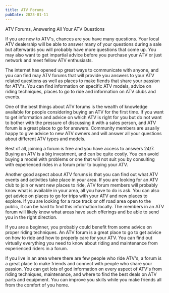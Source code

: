 ```yaml
---
title: ATV Forums
pubDate: 2023-01-11
---
```


ATV Forums, Answering All Your ATV Questions

If you are new to ATV's, chances are you have many questions. Your local ATV dealership will be able to answer many of your questions during a sale but afterwards you will probably have more questions that come up. You may also want to get impartial advice before you purchase your ATV or just network and meet fellow ATV enthusiasts. 

The internet has opened up great ways to communicate with anyone, and you can find may ATV forums that will provide you answers to your ATV related questions as well as places to make fiends that share your passion for ATV's. You can find information on specific ATV models, advice on riding techniques, places to go to ride and information on ATV clubs and events.

One of the best things about ATV forums is the wealth of knowledge available for people considering buying an ATV for the first time. If you want to get information and advice on which ATV is right for you but do not want to bother with the pressure of discussing it with a sales person, and ATV forum is a great place to go for answers. Community members are usually happy to give advice to new ATV owners and will answer all your questions about different ATV types and models.

Best of all, joining a forum is free and you have access to answers 24/7. Buying an ATV is a big investment, and can be quite costly. You can avoid buying a model with problems or one that will not suit you by consulting with experienced rides in a forum prior to buying your ATV.

Another good aspect about ATV forums is that you can find out what ATV events and activities take place in your area. If you are looking for an ATV club to join or want new places to ride, ATV forum members will probably know what is available in your area, all you have to do is ask. You can also get advice on places to go for trips with your ATV and new places to explore. If you are looking for a race track or off road area open to the public, it can be hard to find this information locally. The members in an ATV forum will likely know what areas have such offerings and be able to send you in the right direction.

If you are a beginner, you probably could benefit from some advice on proper riding techniques. An ATV forum is a great place to go to get advice on how to ride and how to properly care for your ATV. You can find out virtually everything you need to know about riding and maintenance from experienced riders in a forum.

If you live in an area where there are few people who ride ATV's, a forum is a great place to make friends and connect with people who share your passion. You can get lots of god information on every aspect of ATV's from riding techniques, maintenance, and where to find the best deals on ATV parts and equipment. You can improve you skills while you make friends all from the comfort of you home.